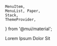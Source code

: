 	MenuItem,
	MenuList, Paper,
	Stack,
	ThemeProvider,
} from '@mui/material';

<Meta title="Mui Components/Navigation/Menu" />

<Unstyled>
	<ThemeProvider theme={theme}>
		<Stack>
			<Paper>
				<MenuList>
					<MenuItem selected>
						Lorem
					</MenuItem>
					<MenuItem>
						Ipsum
					</MenuItem>
					<MenuItem>
						Dolor
					</MenuItem>
					<MenuItem>
						Sit
					</MenuItem>
				</MenuList>
			</Paper>
		</Stack>
	</ThemeProvider>
</Unstyled>
